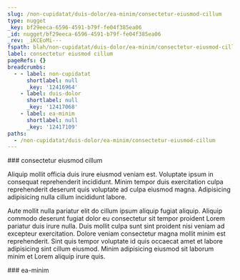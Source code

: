 ```yaml
---
slug: /non-cupidatat/duis-dolor/ea-minim/consectetur-eiusmod-cillum
type: nugget
_key: bf29eeca-6596-4591-b79f-fe04f385ea06
_id: nugget/bf29eeca-6596-4591-b79f-fe04f385ea06
_rev: _iKCEoMi---
fspath: blah/non-cupidatat/duis-dolor/ea-minim/consectetur-eiusmod-cillum.md
label: consectetur eiusmod cillum
pageRefs: {}
breadcrumbs:
  - - label: non-cupidatat
      shortlabel: null
      _key: '12416964'
    - label: duis-dolor
      shortlabel: null
      _key: '12417068'
    - label: ea-minim
      shortlabel: null
      _key: '12417109'
paths:
  - /non-cupidatat/duis-dolor/ea-minim/consectetur-eiusmod-cillum
---
```


<NuggetArea>
<Nugget slug="/non-cupidatat/duis-dolor/ea-minim/consectetur-eiusmod-cillum" type="nugget" _key="bf29eeca-6596-4591-b79f-fe04f385ea06" _id="nugget/bf29eeca-6596-4591-b79f-fe04f385ea06" _rev="_iKCEoMi---" fspath="blah/non-cupidatat/duis-dolor/ea-minim/consectetur-eiusmod-cillum.md" label="consectetur eiusmod cillum" paths="/non-cupidatat/duis-dolor/ea-minim/consectetur-eiusmod-cillum">
<NuggetBody>
### consectetur eiusmod cillum

Aliquip mollit officia duis irure eiusmod veniam est. Voluptate ipsum in consequat reprehenderit incididunt. Minim tempor duis exercitation culpa reprehenderit deserunt quis voluptate ad culpa eiusmod magna. Adipisicing adipisicing nulla cillum incididunt labore.

Aute mollit nulla pariatur elit do cillum ipsum aliquip fugiat aliquip. Aliquip commodo deserunt fugiat dolor eu consectetur sit tempor proident Lorem pariatur duis irure nulla. Duis mollit culpa sunt sint proident nisi veniam ad excepteur exercitation. Dolore veniam consectetur magna mollit minim est reprehenderit. Sint quis tempor voluptate id quis occaecat amet et labore adipisicing sint cillum eiusmod. Minim adipisicing eiusmod sit laborum minim et Lorem aliquip irure quis.

</NuggetBody>
<Breadcrumbs>
<Crumbs>
<Crumb _key="12416964" label="non-cupidatat" /><Crumb _key="12417068" label="duis-dolor" /><Crumb _key="12417109" label="ea-minim" />
</Crumbs>
</Breadcrumbs>
</Nugget>

<NuggetsInbound>
</NuggetsInbound>
<NuggetsOutbound>
</NuggetsOutbound>
</NuggetArea>
<PassagesInbound>
<Passage direction="inbound" type="passage" _key="12417109" _id="passage/12417109" _rev="_iKCEoMe--_" label="ea-minim" passage="ea-minim" fspath="blah/non-cupidatat/duis-dolor/ea-minim" paths="/non-cupidatat/duis-dolor/ea-minim" slug="/non-cupidatat/duis-dolor/ea-minim">
<NuggetBody>
### ea-minim

</NuggetBody>
<Breadcrumbs>
<Crumbs>
<Crumb _key="12416964" label="non-cupidatat" /><Crumb _key="12417068" label="duis-dolor" />
</Crumbs>
</Breadcrumbs>
</Passage>

</PassagesInbound>
<PassagesOutbound>
</PassagesOutbound>